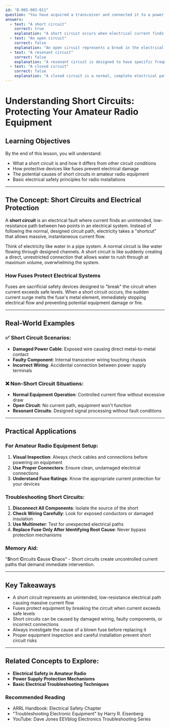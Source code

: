 ```yaml
---
id: "B-005-003-011"
question: "You have acquired a transceiver and connected it to a power supply. When you switch on the power supply, its fuse blows immediately. What circuit malfunction caused the fuse to blow?"
answers:
  - text: "A short circuit"
    correct: true
    explanation: "A short circuit occurs when electrical current finds an unintended, low-resistance path between two points in a circuit, causing an immediate and massive current flow that triggers the protective fuse. In this scenario, something is likely causing direct contact between the power supply's positive and negative terminals, creating an instantaneous current surge that blows the fuse to prevent potential damage or fire."
  - text: "An open circuit"
    correct: false
    explanation: "An open circuit represents a break in the electrical path where no current can flow. If an open circuit existed, the fuse would not blow; instead, no current would pass through the circuit at all, and the power supply would simply not function."
  - text: "A resonant circuit"
    correct: false
    explanation: "A resonant circuit is designed to have specific frequency characteristics and does not inherently cause immediate fuse failure. This is an electrical phenomenon related to signal processing, not a fault condition that would cause instantaneous power supply shutdown."
  - text: "A closed circuit"
    correct: false
    explanation: "A closed circuit is a normal, complete electrical path where current can flow as intended. In a properly functioning closed circuit, the fuse would not blow upon power-up. The immediate fuse failure suggests an abnormal condition like a short circuit."
---
```


# Understanding Short Circuits: Protecting Your Amateur Radio Equipment

## Learning Objectives
By the end of this lesson, you will understand:
- What a short circuit is and how it differs from other circuit conditions
- How protective devices like fuses prevent electrical damage
- The potential causes of short circuits in amateur radio equipment
- Basic electrical safety principles for radio installations

---

## The Concept: Short Circuits and Electrical Protection

A **short circuit** is an electrical fault where current finds an unintended, low-resistance path between two points in an electrical system. Instead of following the normal, designed circuit path, electricity takes a "shortcut" that allows massive, instantaneous current flow.

Think of electricity like water in a pipe system. A normal circuit is like water flowing through designed channels. A short circuit is like suddenly creating a direct, unrestricted connection that allows water to rush through at maximum volume, overwhelming the system.

### How Fuses Protect Electrical Systems

Fuses are sacrificial safety devices designed to "break" the circuit when current exceeds safe levels. When a short circuit occurs, the sudden current surge melts the fuse's metal element, immediately stopping electrical flow and preventing potential equipment damage or fire.

---

## Real-World Examples

### ✅ Short Circuit Scenarios:
- **Damaged Power Cable**: Exposed wire causing direct metal-to-metal contact
- **Faulty Component**: Internal transceiver wiring touching chassis
- **Incorrect Wiring**: Accidental connection between power supply terminals

### ❌ Non-Short Circuit Situations:
- **Normal Equipment Operation**: Controlled current flow without excessive draw
- **Open Circuit**: No current path, equipment won't function
- **Resonant Circuits**: Designed signal processing without fault conditions

---

## Practical Applications

### For Amateur Radio Equipment Setup:
1. **Visual Inspection**: Always check cables and connections before powering on equipment
2. **Use Proper Connectors**: Ensure clean, undamaged electrical connections
3. **Understand Fuse Ratings**: Know the appropriate current protection for your devices

### Troubleshooting Short Circuits:
1. **Disconnect All Components**: Isolate the source of the short
2. **Check Wiring Carefully**: Look for exposed conductors or damaged insulation
3. **Use Multimeter**: Test for unexpected electrical paths
4. **Replace Fuse Only After Identifying Root Cause**: Never bypass protection mechanisms

### Memory Aid:
"**S**hort **C**ircuits **C**ause **C**haos" - Short circuits create uncontrolled current paths that demand immediate intervention.

---

## Key Takeaways

- A short circuit represents an unintended, low-resistance electrical path causing massive current flow
- Fuses protect equipment by breaking the circuit when current exceeds safe levels
- Short circuits can be caused by damaged wiring, faulty components, or incorrect connections
- Always investigate the cause of a blown fuse before replacing it
- Proper equipment inspection and careful installation prevent short circuit risks

---

## Related Concepts to Explore:
- **Electrical Safety in Amateur Radio**
- **Power Supply Protection Mechanisms**
- **Basic Electrical Troubleshooting Techniques**

### Recommended Reading
- ARRL Handbook: Electrical Safety Chapter
- "Troubleshooting Electronic Equipment" by Harry R. Eisenberg
- YouTube: Dave Jones EEVblog Electronics Troubleshooting Series